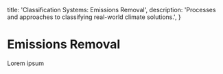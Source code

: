 
  title: 'Classification Systems: Emissions Removal',
  description:
    'Processes and approaches to classifying real-world climate solutions.',
}

# Emissions Removal

<PageInformationalData lastModified={lastModified} />

Lorem ipsum
